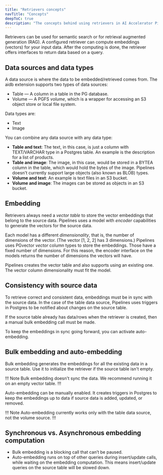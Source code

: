 ```yaml
---
title: "Retrievers concepts"
navTitle: "Concepts"
deepToC: true
description: "The concepts behind using retrievers in AI Accelerator Pipelines."
---
```


Retrievers can be used for semantic search or for retrieval augmented generation (RAG).
A configured retriever can compute embeddings (vectors) for your input data.
After the computing is done, the retriever offers interfaces to return data based on a query.

## Data sources and data types

A data source is where the data to be embedded/retrieved comes from. The aidb extension supports two types of data sources:

* Table &mdash; A column in a table in the PG database.
* Volume &mdash; A PGFS *volume*, which is a wrapper for accessing an S3 object store or local file system.

Data types are:

* Text
* Image

You can combine any data source with any data type:

* **Table and text**: The text, in this case, is just a column with TEXT/VARCHAR type in a Postgres table. An example is the description for a list of products.
* **Table and image**: The image, in this case, would be stored in a BYTEA column in the table, which would hold the bytes of the image. Pipelines doesn't currently support large objects (also known as BLOB) types.
* **Volume and text**: An example is text files in an S3 bucket.
* **Volume and image**: The images can be stored as objects in an S3 bucket.

## Embedding

Retrievers always need a *vector table* to store the vector embeddings that belong to the source data. Pipelines uses a model with *encoder* capabilities to generate the vectors for the source data.

Each model has a different *dimensionality*, that is, the number of dimensions of the vector. (The vector [1, 2, 2] has 3 dimensions.) Pipelines uses PGvector *vector* column types to store the embeddings. Those have a fixed number of dimensions. For this reason, the encoder interface on the models returns the number of dimensions the vectors will have. 

Pipelines creates the vector table and also supports using an existing one. The vector column dimensionality must fit the model.

## Consistency with source data

To retrieve correct and consistent data, embeddings must be in sync with the source data. In the case of the table data source, Pipelines uses triggers in Postgres to be notified about changes on the source table.

If the source table already has data/rows when the retriever is created, then a manual bulk embedding call must be made.

To keep the embeddings in sync going forward, you can activate auto-embedding.

## Bulk embedding and auto-embedding

Bulk embedding generates the embeddings for all the existing data in a source table. Use it to initialize the retriever if the source table isn't empty.

!!! Note
Bulk embedding doesn't sync the data. We recommend running it on an empty vector table.
!!!

Auto-embedding can be manually enabled. It creates triggers in Postgres to keep the embeddings up to data if source data is added, updated, or removed.

!!! Note
Auto-embedding currently works only with the table data source, not the volume source.
!!!

## Synchronous vs. Asynchronous embedding computation

* Bulk embedding is a blocking call that can’t be paused.
* Auto-embedding runs on top of other queries during insert/update calls, while waiting on the embedding computation. This means insert/update queries on the source table will be slowed down.

